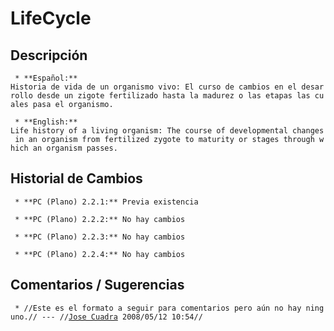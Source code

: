= LifeCycle =

== Descripción ==
  * **Español:**
 Historia de vida de un organismo vivo: El curso de cambios en el desarrollo desde un zigote fertilizado hasta la madurez o las etapas las cuales pasa el organismo.

  * **English:**
 Life history of a living organism: The course of developmental changes in an organism from fertilized zygote to maturity or stages through which an organism passes.

== Historial de Cambios ==
  * **PC (Plano) 2.2.1:** Previa existencia

  * **PC (Plano) 2.2.2:** No hay cambios

  * **PC (Plano) 2.2.3:** No hay cambios

  * **PC (Plano) 2.2.4:** No hay cambios


== Comentarios / Sugerencias ==

  * //Este es el formato a seguir para comentarios pero aún no hay ninguno.// --- //[[jcuadra@inbio.ac.cr|Jose Cuadra]] 2008/05/12 10:54//

